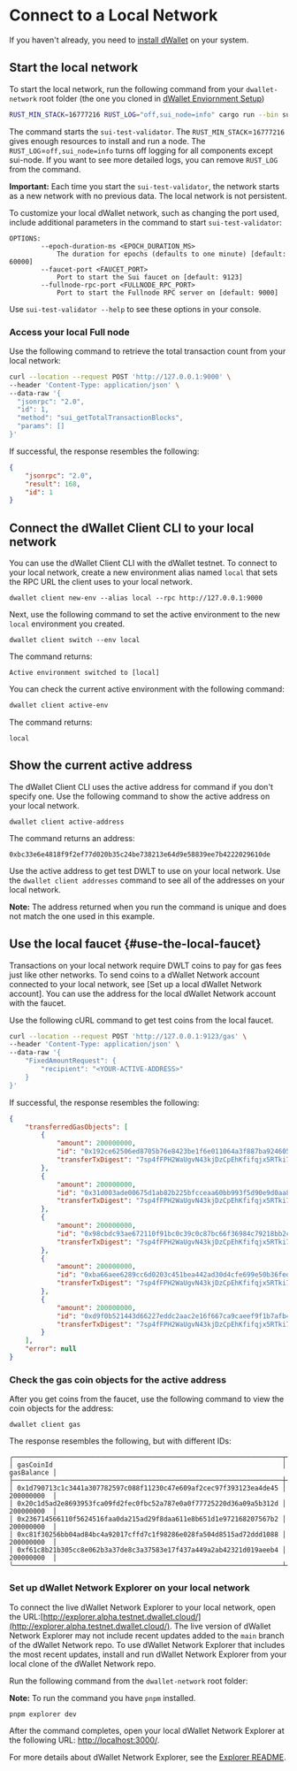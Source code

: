 
# Connect to a Local Network
If you haven't already, you need to [install dWallet](./install-dwallet.mdx) on your system.

## Start the local network

To start the local network, run the following command from your `dwallet-network` root folder (the one you cloned in [dWallet Enviornment Setup](./dwallet-network-environment.mdx))

```bash
RUST_MIN_STACK=16777216 RUST_LOG="off,sui_node=info" cargo run --bin sui-test-validator
```

The command starts the `sui-test-validator`. The `RUST_MIN_STACK`=`16777216` gives enough resources to install and run a node. The `RUST_LOG`=`off,sui_node=info` turns off logging for all components except
sui-node. If you want to see more detailed logs, you can remove `RUST_LOG` from the command.

**Important:** Each time you start the `sui-test-validator`, the network starts as a new network with no previous data. The local network is not persistent.

To customize your local dWallet network, such as changing the port used, include additional parameters in the command to start `sui-test-validator`:

```
OPTIONS:
        --epoch-duration-ms <EPOCH_DURATION_MS>
            The duration for epochs (defaults to one minute) [default: 60000]
        --faucet-port <FAUCET_PORT>
            Port to start the Sui faucet on [default: 9123]
        --fullnode-rpc-port <FULLNODE_RPC_PORT>
            Port to start the Fullnode RPC server on [default: 9000]
```

Use `sui-test-validator --help` to see these options in your console.

### Access your local Full node

Use the following command to retrieve the total transaction count from your local network:

```bash
curl --location --request POST 'http://127.0.0.1:9000' \
--header 'Content-Type: application/json' \
--data-raw '{
  "jsonrpc": "2.0",
  "id": 1,
  "method": "sui_getTotalTransactionBlocks",
  "params": []
}'
```

If successful, the response resembles the following:

```json
{
    "jsonrpc": "2.0",
    "result": 168,
    "id": 1
}
```

## Connect the dWallet Client CLI to your local network

You can use the dWallet Client CLI with the dWallet testnet. To connect to your local network, create a new environment alias named `local` that sets the RPC URL the client uses to your local network.

```shell
dwallet client new-env --alias local --rpc http://127.0.0.1:9000
```

Next, use the following command to set the active environment to the new `local` environment you created.

```
dwallet client switch --env local
```

The command returns:

`Active environment switched to [local]`

You can check the current active environment with the following command:

```bash
dwallet client active-env
```

The command returns:

`local`

## Show the current active address

The dWallet Client CLI uses the active address for command if you don't specify one. Use the following command to show the active address on your local network.

```
dwallet client active-address
```

The command returns an address:

`0xbc33e6e4818f9f2ef77d020b35c24be738213e64d9e58839ee7b4222029610de`

Use the active address to get test DWLT to use on your local network. Use the `dwallet client addresses` command to see all of the addresses on your local network.

**Note:** The address returned when you run the command is unique and does not match the one used in this example.

## Use the local faucet {#use-the-local-faucet}

Transactions on your local network require DWLT coins to pay for gas fees just like other networks. To send coins to a dWallet Network account connected to your local network, see [Set up a local dWallet Network account]. You can use the address for the local dWallet Network account with the faucet.

Use the following cURL command to get test coins from the local faucet.

```bash
curl --location --request POST 'http://127.0.0.1:9123/gas' \
--header 'Content-Type: application/json' \
--data-raw '{
    "FixedAmountRequest": {
        "recipient": "<YOUR-ACTIVE-ADDRESS>"
    }
}'
```

If successful, the response resembles the following:

```json
{
    "transferredGasObjects": [
        {
            "amount": 200000000,
            "id": "0x192ce62506ed8705b76e8423be1f6e011064a3f887ba924605f27a8c83c8c970",
            "transferTxDigest": "7sp4fFPH2WaUgvN43kjDzCpEhKfifqjx5RTki74y8T3E"
        },
        {
            "amount": 200000000,
            "id": "0x31d003ade00675d1ab82b225bfcceaa60bb993f5d90e9d0aa88f81dc24ec14d6",
            "transferTxDigest": "7sp4fFPH2WaUgvN43kjDzCpEhKfifqjx5RTki74y8T3E"
        },
        {
            "amount": 200000000,
            "id": "0x98cbdc93ae672110f91bc0c39c0c87bc66f36984c79218bb2c0bac967260970c",
            "transferTxDigest": "7sp4fFPH2WaUgvN43kjDzCpEhKfifqjx5RTki74y8T3E"
        },
        {
            "amount": 200000000,
            "id": "0xba66aee6289cc6d0203c451bea442ad30d4cfe699e50b36fed0ff3e99ba51529",
            "transferTxDigest": "7sp4fFPH2WaUgvN43kjDzCpEhKfifqjx5RTki74y8T3E"
        },
        {
            "amount": 200000000,
            "id": "0xd9f0b521443d66227eddc2aac2e16f667ca9caeef9f1b7afb4a6c2fc7dcb58d8",
            "transferTxDigest": "7sp4fFPH2WaUgvN43kjDzCpEhKfifqjx5RTki74y8T3E"
        }
    ],
    "error": null
}
```

### Check the gas coin objects for the active address

After you get coins from the faucet, use the following command to view the coin objects for the address:

```shell
dwallet client gas
```

The response resembles the following, but with different IDs:

```shell
╭────────────────────────────────────────────────────────────────────┬────────────╮
│ gasCoinId                                                          │ gasBalance │
├────────────────────────────────────────────────────────────────────┼────────────┤
│ 0x1d790713c1c3441a307782597c088f11230c47e609af2cec97f393123ea4de45 │ 200000000  │
│ 0x20c1d5ad2e8693953fca09fd2fec0fbc52a787e0a0f77725220d36a09a5b312d │ 200000000  │
│ 0x236714566110f5624516faa0da215ad29f8daa611e8b651d1e972168207567b2 │ 200000000  │
│ 0xc81f30256bb04ad84bc4a92017cffd7c1f98286e028fa504d8515ad72ddd1088 │ 200000000  │
│ 0xf61c8b21b305cc8e062b3a37de8c3a37583e17f437a449a2ab42321d019aeeb4 │ 200000000  │
╰────────────────────────────────────────────────────────────────────┴────────────╯
```

[//]: # (## Install dWallet Network Explorer locally)

[//]: # ()
[//]: # (To install and use the apps locally, you must first install [pnpm]&#40;https://pnpm.io/installation&#41;. Use the instructions appropriate for your operating system.)

[//]: # ()
[//]: # (After you install `pnpm`, use the following command to install the required dependencies in your workspace &#40;[run from the dwallet-network root directory]&#40;./dwallet-network-environment.mdx&#41;&#41;:)

[//]: # ()
[//]: # (```shell)

[//]: # (pnpm install)

[//]: # (```)

[//]: # ()
[//]: # (After the installation completes, run the following command to install dWallet Network Explorer:)

[//]: # ()
[//]: # (```shell)

[//]: # (pnpm turbo build)

[//]: # (```)

[//]: # ()
[//]: # (If you encounter an error from turbo build, confirm that there is no `package-lock.json`. If the file exists, remove it and then run the command again.)

### Set up dWallet Network Explorer on your local network

To connect the live dWallet Network Explorer to your local network, open the URL:[http://explorer.alpha.testnet.dwallet.cloud/](http://explorer.alpha.testnet.dwallet.cloud/). The live version of dWallet Network Explorer may not include recent updates added to the `main` branch of the dWallet Network repo. To use dWallet Network Explorer that includes the most recent updates, install and run dWallet Network Explorer from your local clone of the dWallet Network repo.

Run the following command from the `dwallet-network` root folder:

**Note:** To run the command you have `pnpm` installed.

```bash
pnpm explorer dev
```

After the command completes, open your local dWallet Network Explorer at the following URL: [http://localhost:3000/](http://localhost:3000/).

For more details about dWallet Network Explorer, see the [Explorer README](https://github.com/dwallet-labs/dwallet-network/blob/main/apps/explorer/README.md#set-up).

[//]: # (# TODO: remove???)

[//]: # (## Generate example data ?????)

[//]: # ()
[//]: # (Use the TypeScript SDK to add example data to your network.)

[//]: # ()
[//]: # (**Note:** To run the command you must complete the `Pre-requisites for Building Apps locally` section first.)

[//]: # ()
[//]: # (Run the following command from the `dwallet-network` root folder:)

[//]: # ()
[//]: # (```bash)

[//]: # (pnpm --filter @mysten/sui.js test:e2e)

[//]: # ()
[//]: # (For additional information about example data for testing, see [https://github.com/MystenLabs/sui/tree/main/sdk/typescript#testing]&#40;https://github.com/MystenLabs/sui/tree/main/sdk/typescript#testing&#41;.)

[//]: # ()
[//]: # (## Troubleshooting)

[//]: # ()
[//]: # (If you do not use [Node.js 18]&#40;https://nodejs.org/de/blog/announcements/v18-release-announce&#41;, you might see the following message:)

[//]: # ()
[//]: # (`Retrying requesting from faucet: Retry failed: fetch is not defined`)

[//]: # ()
[//]: # (To resolve this, switch or update to Node.js 18 and then try again.)

[//]: # ()
[//]: # (## Test with the Sui TypeScript SDK)

[//]: # ()
[//]: # (The published version of the Sui TypeScript SDK might be an earlier version than the version of Sui you installed for your local network. To make sure you're using the latest version of the SDK, use the `experimental`-tagged version &#40;for example, `0.0.0-experimental-20230317184920`&#41; in the [Current Tags]&#40;https://www.npmjs.com/package/@mysten/sui.js/v/0.0.0-experimental-20230127130009?activeTab=versions&#41; section of the Sui NPM registry.)